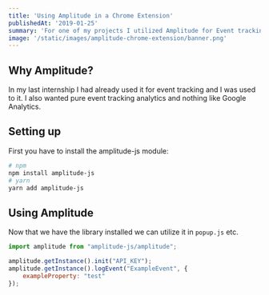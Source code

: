 ```yaml
---
title: 'Using Amplitude in a Chrome Extension'
publishedAt: '2019-01-25'
summary: 'For one of my projects I utilized Amplitude for Event tracking and this is how I did it.'
image: '/static/images/amplitude-chrome-extension/banner.png'
---
```


## Why Amplitude?

In my last internship I had already used it for event tracking and I was used to it. I also wanted pure event tracking
analytics and nothing like Google Analytics.

## Setting up

First you have to install the amplitude-js module:

```bash
# npm
npm install amplitude-js
# yarn
yarn add amplitude-js
```

## Using Amplitude

Now that we have the library installed we can utilize it in `popup.js` etc.

```javascript
import amplitude from "amplitude-js/amplitude";

amplitude.getInstance().init("API_KEY");
amplitude.getInstance().logEvent("ExampleEvent", {
    exampleProperty: "test"
});
```